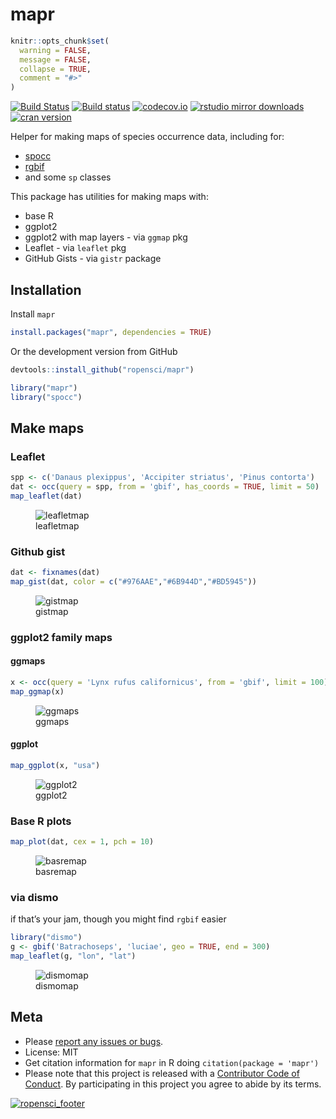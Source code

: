mapr
====

```r
knitr::opts_chunk$set(
  warning = FALSE,
  message = FALSE,
  collapse = TRUE,
  comment = "#>"
)
```

[![Build Status](https://travis-ci.org/ropensci/mapr.svg?branch=master)](https://travis-ci.org/ropensci/mapr)
[![Build status](https://ci.appveyor.com/api/projects/status/p0vje85d0us1q2pa?svg=true)](https://ci.appveyor.com/project/sckott/mapr)
[![codecov.io](https://codecov.io/github/ropensci/mapr/coverage.svg?branch=master)](https://codecov.io/github/ropensci/mapr?branch=master)
[![rstudio mirror downloads](http://cranlogs.r-pkg.org/badges/mapr?color=FAB657)](https://github.com/metacran/cranlogs.app)
[![cran version](http://www.r-pkg.org/badges/version/mapr)](https://cran.r-project.org/package=mapr)


Helper for making maps of species occurrence data, including for:

* [spocc](https://github.com/ropensci/spocc)
* [rgbif](https://github.com/ropensci/rgbif)
* and some `sp` classes

This package has utilities for making maps with:

* base R
* ggplot2
* ggplot2 with map layers - via `ggmap` pkg
* Leaflet - via `leaflet` pkg
* GitHub Gists - via `gistr` package

## Installation

Install `mapr`

```r
install.packages("mapr", dependencies = TRUE)
```

Or the development version from GitHub

```r
devtools::install_github("ropensci/mapr")
```

```r
library("mapr")
library("spocc")
```

## Make maps

### Leaflet

```r
spp <- c('Danaus plexippus', 'Accipiter striatus', 'Pinus contorta')
dat <- occ(query = spp, from = 'gbif', has_coords = TRUE, limit = 50)
map_leaflet(dat)
```

![leafletmap](http://f.cl.ly/items/3l3e0g3l031e212u0W3G/Screen%20Shot%202016-05-01%20at%2012.32.05%20PM.png)

### Github gist

```r
dat <- fixnames(dat)
map_gist(dat, color = c("#976AAE","#6B944D","#BD5945"))
```

![gistmap](http://f.cl.ly/items/343l2G0A2J3T0n2t433W/Screen%20Shot%202014-02-09%20at%2010.40.57%20PM.png)

### ggplot2 family maps

#### ggmaps

```r
x <- occ(query = 'Lynx rufus californicus', from = 'gbif', limit = 100)
map_ggmap(x)
```

![ggmaps](http://f.cl.ly/items/1L3r0b3k1W2o1Z3j2I3r/Screen%20Shot%202015-07-02%20at%202.55.59%20PM.png)

#### ggplot

```r
map_ggplot(x, "usa")
```

![ggplot2](http://f.cl.ly/items/1k2a012u1F1H1E13370U/Screen%20Shot%202015-07-02%20at%203.21.31%20PM.png)

### Base R plots

```r
map_plot(dat, cex = 1, pch = 10)
```

![basremap](http://f.cl.ly/items/2J3d1z1t0U3r410o2T3d/Screen%20Shot%202015-07-02%20at%202.57.04%20PM.png)

### via dismo

if that's your jam, though you might find `rgbif` easier

```r
library("dismo")
g <- gbif('Batrachoseps', 'luciae', geo = TRUE, end = 300)
map_leaflet(g, "lon", "lat")
```

![dismomap](http://f.cl.ly/items/2u2V0n0B3Y2y0p1d0f1M/Screen%20Shot%202016-01-22%20at%204.46.12%20PM.png)

## Meta

* Please [report any issues or bugs](https://github.com/ropensci/mapr/issues).
* License: MIT
* Get citation information for `mapr` in R doing `citation(package = 'mapr')`
* Please note that this project is released with a [Contributor Code of Conduct](CONDUCT.md). By participating in this project you agree to abide by its terms.

[![ropensci_footer](http://ropensci.org/public_images/github_footer.png)](https://ropensci.org)
